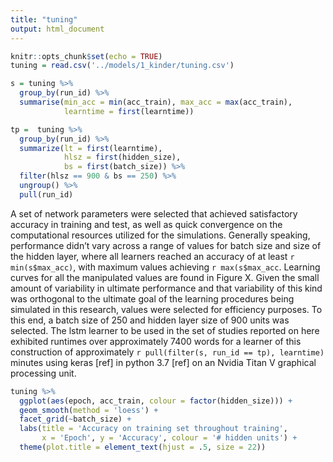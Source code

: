 ```yaml
---
title: "tuning"
output: html_document
---
```




```r
knitr::opts_chunk$set(echo = TRUE)
tuning = read.csv('../models/1_kinder/tuning.csv')
```


```r
s = tuning %>% 
  group_by(run_id) %>% 
  summarise(min_acc = min(acc_train), max_acc = max(acc_train),
            learntime = first(learntime))

tp =  tuning %>% 
  group_by(run_id) %>% 
  summarize(lt = first(learntime), 
            hlsz = first(hidden_size), 
            bs = first(batch_size)) %>% 
  filter(hlsz == 900 & bs == 250) %>% 
  ungroup() %>% 
  pull(run_id)
```


A set of network parameters were selected that achieved satisfactory accuracy in training and test, as well as quick convergence on the computational resources utilized for the simulations. Generally speaking, performance didn't vary across a range of values for batch size and size of the hidden layer, where all learners reached an accuracy of at least ```r min(s$max_acc)```, with maximum values achieving ```r max(s$max_acc```. Learning curves for all the manipulated values are found in Figure X. Given the small amount of variability in ultimate performance and that variability of this kind was orthogonal to the ultimate goal of the learning procedures being simulated in this research, values were selected for efficiency purposes. To this end, a batch size of 250 and hidden layer size of 900 units was selected. The lstm learner to be used in the set of studies reported on here exhibited runtimes over approximately 7400 words for a learner of this construction of approximately ```r pull(filter(s, run_id == tp), learntime)``` minutes using keras [ref] in python 3.7 [ref] on an Nvidia Titan V graphical processing unit.

```r


tuning %>% 
  ggplot(aes(epoch, acc_train, colour = factor(hidden_size))) +
  geom_smooth(method = 'loess') +
  facet_grid(~batch_size) +
  labs(title = 'Accuracy on training set throughout training',
       x = 'Epoch', y = 'Accuracy', colour = '# hidden units') +
  theme(plot.title = element_text(hjust = .5, size = 22))


```